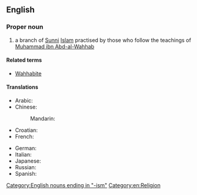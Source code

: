 {{wikipedia}}
==English==

===Proper noun===
{{en-proper noun|-}}

#{{Islam}} a branch of [[Sunni]] [[Islam]] practised by those who follow the teachings of [[w:Muhammad ibn Abd-al-Wahhab|Muhammad ibn Abd-al-Wahhab]]

====Related terms====
*[[Wahhabite]]

====Translations====
{{trans-top|branch of Sunni Islam}}
* Arabic: {{t|ar|وهابية|f|tr=wahhaabíyya|sc=Arab}}
* Chinese:
*: Mandarin: {{t|zh|瓦哈比派|tr=Wǎhābǐ pài|sc=Hani}}
* Croatian: {{t-|hr|vahabizam|m}}
* French: {{t|fr|wahhabisme|m}}
{{trans-mid}}
* German: {{t+|de|Wahhabismus|m}}
* Italian: {{t-|it|wahhabismo|m}}
* Japanese: {{t|ja|ワッハーブ派|tr=Wahhābu-ha|sc=Jpan}}
* Russian: {{t|ru|ваххабизм|m|tr=vaxxabízm|sc=Cyrl}}
* Spanish: {{t|es|wahabismo|m}}
{{trans-bottom}}

[[Category:English nouns ending in "-ism"]]
[[Category:en:Religion]]
